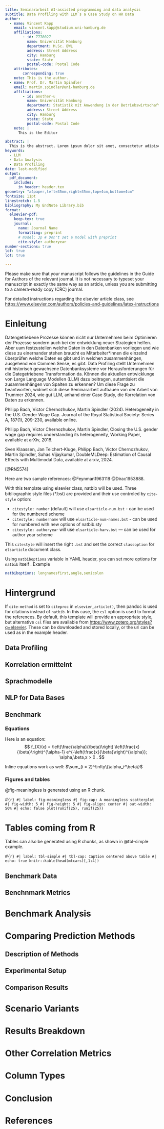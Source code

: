 ```yaml
---
title: Seminararbeit AI-assisted programming and data analysis
subtitle: Data Profiling with LLM`s a Case Study on HR Data
author:
  - name: Vincent Kapp
    email: vincent.kapp@studium.uni-hamburg.de
    affiliations: 
        - id: 7778027
          name: Universität Hamburg
          department: M.Sc. BWL
          address: Street Address
          city: Hamburg
          state: State
          postal-code: Postal Code
    attributes:
        corresponding: true
    note: This is the author.
  - name: Prof. Dr. Martin Spindler
    email: martin.spindler@uni-hamburg.de
    affiliations:
        - id: another-u
          name: Universität Hamburg
          department: Statistik mit Anwendung in der Betriebswirtschaftslehre
          address: Street Address
          city: Hamburg
          state: State
          postal-code: Postal Code
    note: |
      This is the Editor

abstract: |
  This is the abstract. Lorem ipsum dolor sit amet, consectetur adipiscing elit. Vestibulum augue turpis, dictum non malesuada a, volutpat eget velit. Nam placerat turpis purus, eu tristique ex tincidunt et. Mauris sed augue eget turpis ultrices tincidunt. Sed et mi in leo porta egestas. Aliquam non laoreet velit. Nunc quis ex vitae eros aliquet auctor nec ac libero. Duis laoreet sapien eu mi luctus, in bibendum leo molestie. Sed hendrerit diam diam, ac dapibus nisl volutpat vitae. Aliquam bibendum varius libero, eu efficitur justo rutrum at. Sed at tempus elit.
keywords: 
  - LLM
  - Data Analysis
  - Data Profiling
date: last-modified
output:
  pdf_document:
    includes:
      in_header: header.tex
geometry: "a4paper,left=35mm,right=35mm,top=4cm,bottom=4cm"
fontsize: 11pt
linestretch: 1.5
bibliography: My EndNote Library.bib
format:
  elsevier-pdf:
    keep-tex: true
    journal:
      name: Journal Name
      formatting: preprint
      # model: 3p # Don't set a model with preprint
      cite-style: authoryear
number-sections: true
lof: true
lot: true

---
```


Please make sure that your manuscript follows the guidelines in the 
Guide for Authors of the relevant journal. It is not necessary to 
typeset your manuscript in exactly the same way as an article, 
unless you are submitting to a camera-ready copy (CRC) journal.

For detailed instructions regarding the elsevier article class, see   <https://www.elsevier.com/authors/policies-and-guidelines/latex-instructions>

# Einleitung
Datengetriebene Prozesse können nicht nur Unternehmen beim Optimieren der Prozesse sondern auch bei der entwicklung neuer Strategien helfen. Aber uum festzustellen welche Daten in den Datenbanken vorliegen und wie diese zu einernander stehen braucht es Mitarbeiter*innen die einzelnd überprüfen welche Daten es gibt und in welchen zusammenhängen, ausgehend von Commen Sense, es gibt. Data Profiling stellt Unternehmen mit historisch gewachsene Datenbanksysteme vor Herausforderungen für die Dategetriebene Transformation da. Können die aktuellen entwicklunge von Large Language Modellen (LLM) dazu beitragen, autamtisiert die zusammenhängen von Spalten zu erkennen? Um diese Frage zu beantworten, widmet sich diese Seminararbeit aufbauen von der Arbeit von Trummer 2024, wie gut LLM, anhand einer Case Study, die Korrelation von Daten zu erkennen. 

Philipp Bach, Victor Chernozhukov, Martin Spindler (2024). Heterogeneity in the U.S. Gender Wage Gap. Journal of the Royal Statistical Society: Series A, 187(1), 209-230, available online.

Philipp Bach, Victor Chernozhukov, Martin Spindler, Closing the U.S. gender wage gap requires understanding its heterogeneity, Working Paper, available at arXiv, 2018.


Sven Klaassen, Jan Teichert-Kluge, Philipp Bach, Victor Chernozhukov, Martin Spindler, Suhas Vijaykumar, DoubleMLDeep: Estimation of Causal Effects with Multimodal Data, available at arxiv, 2024.

[@RN5574]

Here are two sample references:  @Feynman1963118 @Dirac1953888.

With this template using elsevier class, natbib will be used. Three bibliographic style ﬁles (*.bst) are provided and their use controled by `cite-style` option: 

- `citestyle: number` (default)  will use `elsarticle-num.bst` - can be used for the numbered scheme
- `citestyle: numbername` will use `elsarticle-num-names.bst` - can be used for numbered with new options of natbib.sty
- `citestyle: authoryear` will use `elsarticle-harv.bst` — can be used for author year scheme

This `citestyle` will insert the right `.bst` and set the correct `classoption` for `elsarticle` document class.

Using `natbiboptions` variable in YAML header, you can set more options for `natbib` itself . Example 

```yaml
natbiboptions: longnamesfirst,angle,semicolon
```

# Hintergrund

If `cite-method` is set to `citeproc` in `elsevier_article()`, then pandoc is used for citations instead of `natbib`. In this case, the `csl` option is used to format the references. By default, this template will provide an appropriate style, but alternative `csl` files are available from <https://www.zotero.org/styles?q=elsevier>. These can be downloaded
and stored locally, or the url can be used as in the example header.


## Data Profiling



## Korrelation ermittelnt

## Sprachmodelle

## NLP for Data Bases


## Benchmark

### Equations

Here is an equation:
$$ 
  f_{X}(x) = \left(\frac{\alpha}{\beta}\right)
  \left(\frac{x}{\beta}\right)^{\alpha-1}
  e^{-\left(\frac{x}{\beta}\right)^{\alpha}}; 
  \alpha,\beta,x > 0 .
$$

Inline equations work as well: $\sum_{i = 2}^\infty\{\alpha_i^\beta\}$

### Figures and tables

@fig-meaningless is generated using an R chunk.

#```{r}
#| label: fig-meaningless
#| fig-cap: A meaningless scatterplot
#| fig-width: 5
#| fig-height: 5
#| fig-align: center
#| out-width: 50%
#| echo: false
plot(runif(25), runif(25))
```

# Tables coming from R

Tables can also be generated using R chunks, as shown in @tbl-simple example.

#```{r}
#| label: tbl-simple
#| tbl-cap: Caption centered above table
#| echo: true
knitr::kable(head(mtcars)[,1:4])
```


## Benchmark Data


## Benchnmark Metrics

# Benchmark Analysis


# Comparing Prediction Methods

## Description of Methods

## Experimental Setup

## Comparison Results

# Scenario Variants

# Results Breakdown

# Other Correlation Metrics


# Column Types


# Conclusion 


# References {-}
